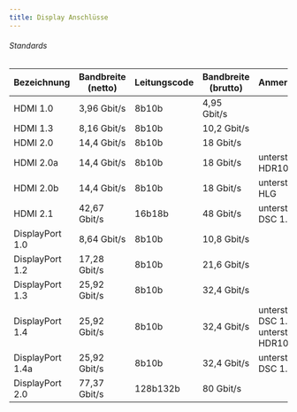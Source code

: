 ```yaml
---
title: Display Anschlüsse
---
```







###### Standards

| Bezeichnung | Bandbreite (netto) | Leitungscode | Bandbreite (brutto) | Anmerkungen |
|-|-|-|-|-|
| HDMI 1.0 | 3,96 Gbit/s | 8b10b | 4,95 Gbit/s | | 
| HDMI 1.3 | 8,16 Gbit/s | 8b10b | 10,2 Gbit/s | |
| HDMI 2.0 | 14,4 Gbit/s | 8b10b | 18 Gbit/s | |
| HDMI 2.0a | 14,4 Gbit/s | 8b10b | 18 Gbit/s | unterstützt HDR10 |
| HDMI 2.0b | 14,4 Gbit/s | 8b10b | 18 Gbit/s | unterstützt HLG |
| HDMI 2.1 | 42,67 Gbit/s | 16b18b | 48 Gbit/s | unterstützt DSC 1.2 |
| DisplayPort 1.0 | 8,64 Gbit/s | 8b10b | 10,8 Gbit/s | |
| DisplayPort 1.2 | 17,28 Gbit/s | 8b10b | 21,6 Gbit/s | |
| DisplayPort 1.3 | 25,92 Gbit/s | 8b10b | 32,4 Gbit/s | |
| DisplayPort 1.4 | 25,92 Gbit/s | 8b10b | 32,4 Gbit/s | unterstützt DSC 1.2<br/>unterstützt HDR10 |
| DisplayPort 1.4a | 25,92 Gbit/s | 8b10b | 32,4 Gbit/s | unterstützt DSC 1.2a |
| DisplayPort 2.0 | 77,37 Gbit/s | 128b132b | 80 Gbit/s | |

<DisplayBandwidthCalculator />